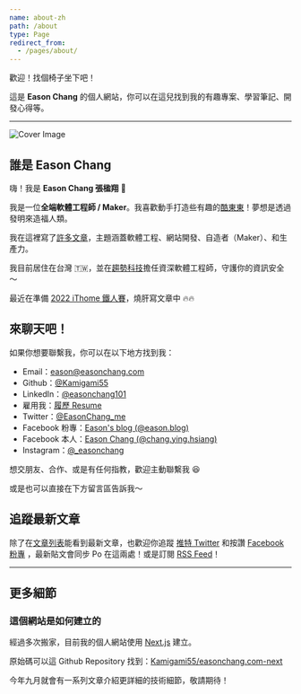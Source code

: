 ```yaml
---
name: about-zh
path: /about
type: Page
redirect_from:
  - /pages/about/
---
```


歡迎！找個椅子坐下吧！

這是 **Eason Chang** 的個人網站，你可以在這兒找到我的有趣專案、學習筆記、開發心得等。

---

![Cover Image](/og-easonchang.png)

## 誰是 Eason Chang

嗨！我是 **Eason Chang 張楹翔** 👋

我是一位**全端軟體工程師 / Maker**。我喜歡動手打造些有趣的[酷東東](/projects)！夢想是透過發明來造福人類。

我在這裡寫了[許多文章](/posts)，主題涵蓋軟體工程、網站開發、自造者（Maker）、和生產力。

我目前居住在台灣 🇹🇼，並在[趨勢科技](https://www.trendmicro.com/)擔任資深軟體工程師，守護你的資訊安全～

最近在準備 [2022 iThome 鐵人賽](https://ithelp.ithome.com.tw/2022ironman/event)，燒肝寫文章中 🔥🔥

## 來聊天吧！

如果你想要聯繫我，你可以在以下地方找到我：

- Email：[eason@easonchang.com](mailto:eason@easonchang.com)
- Github：[@Kamigami55](https://github.com/Kamigami55)
- LinkedIn：[@easonchang101](https://www.linkedin.com/in/easonchang101/)
- 雇用我：[履歷 Resume](https://easonchang.com/eason-chang-resume.pdf)
- Twitter：[@EasonChang_me](https://twitter.com/EasonChang_me)
- Facebook 粉專：[Eason's blog (@eason.blog)](https://www.facebook.com/eason.blog/)
- Facebook 本人：[Eason Chang (@chang.ying.hsiang)](https://www.facebook.com/chang.ying.hsiang)
- Instagram：[@_easonchang](https://www.instagram.com/_easonchang/)

想交朋友、合作、或是有任何指教，歡迎主動聯繫我 😆

或是也可以直接在下方留言區告訴我～

## 追蹤最新文章

除了在[文章列表](/posts)能看到最新文章，也歡迎你追蹤 [推特 Twitter](https://twitter.com/EasonChang_me) 和按讚 [Facebook 粉專](https://www.facebook.com/eason.blog/) ，最新貼文會同步 Po 在這兩處！或是訂閱 [RSS Feed](https://easonchang.com/feed.xml)！

---

## 更多細節

### 這個網站是如何建立的

經過多次搬家，目前我的個人網站使用 [Next.js](https://nextjs.org/) 建立。

原始碼可以這 Github Repository 找到：[Kamigami55/easonchang.com-next](https://github.com/Kamigami55/easonchang.com-next)

今年九月就會有一系列文章介紹更詳細的技術細節，敬請期待！
